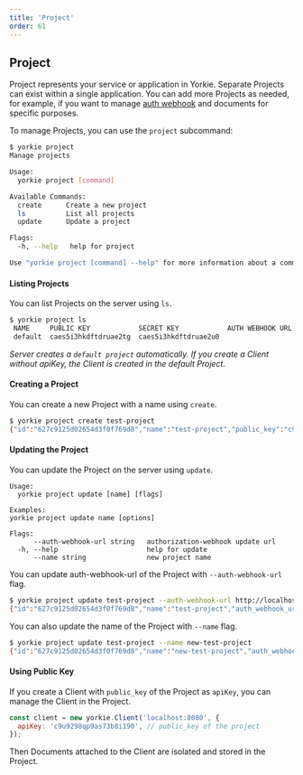 ```yaml
---
title: 'Project'
order: 61
---
```


## Project

Project represents your service or application in Yorkie. Separate Projects can exist within a single application. You can add more Projects as needed, for example, if you want to manage [auth webhook](/docs/internals/auth-webhook) and documents for specific purposes.

To manage Projects, you can use the `project` subcommand:

```bash
$ yorkie project
Manage projects

Usage:
  yorkie project [command]

Available Commands:
  create      Create a new project
  ls          List all projects
  update      Update a project

Flags:
  -h, --help   help for project

Use "yorkie project [command] --help" for more information about a command.
```

#### Listing Projects

You can list Projects on the server using `ls`.

```bash
$ yorkie project ls
 NAME     PUBLIC KEY            SECRET KEY            AUTH WEBHOOK URL  AUTH WEBHOOK METHODS  CREATED AT
 default  caes5i3hkdftdruae2tg  caes5i3hkdftdruae2u0                    []                    2 minutes
```

_Server creates a `default project` automatically. If you create a Client without apiKey, the Client is created in the default Project._

#### Creating a Project

You can create a new Project with a name using `create`.

```bash
$ yorkie project create test-project
{"id":"627c9125d02654d3f0f769d8","name":"test-project","public_key":"c9u9298qp9as73b8i190","secret_key":"c9u9298qp9as73b8i19g","auth_webhook_url":"","auth_webhook_methods":null,"created_at":"2022-05-12T04:46:29.781052056Z"}
```

#### Updating the Project

You can update the Project on the server using `update`.

```
Usage:
  yorkie project update [name] [flags]

Examples:
yorkie project update name [options]

Flags:
      --auth-webhook-url string   authorization-webhook update url
  -h, --help                      help for update
      --name string               new project name
```

You can update auth-webhook-url of the Project with `--auth-webhook-url` flag.

```bash
$ yorkie project update test-project --auth-webhook-url http://localhost:3000/webhook
{"id":"627c9125d02654d3f0f769d8","name":"test-project","auth_webhook_url":"http://localhost:3000/webhook","auth_webhook_methods":null,"public_key":"cblv8plcefo85rbk33fg","secret_key":"cblv8plcefo85rbk33g0","created_at":"2022-05-12T04:46:29.781052056Z","updated_at":"2022-08-11T14:51:20.734Z"}
```

You can also update the name of the Project with `--name` flag.

```bash
$ yorkie project update test-project --name new-test-project
{"id":"627c9125d02654d3f0f769d8","name":"new-test-project","auth_webhook_url":"http://localhost:3000/webhook","auth_webhook_methods":["AttachDocument","WatchDocuments"],"public_key":"cblt65lcefodjh0aeakg","secret_key":"cblt65lcefodjh0aeal0","created_at":"2022-05-12T04:46:29.781052056Z","updated_at":"2022-08-11T14:58:22.11Z"}
```

#### Using Public Key

If you create a Client with `public_key` of the Project as `apiKey`, you can manage the Client in the Project.

```javascript
const client = new yorkie.Client('localhost:8080', {
  apiKey: 'c9u9298qp9as73b8i190', // public_key of the project
});
```

Then Documents attached to the Client are isolated and stored in the Project.
